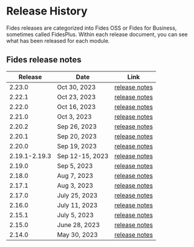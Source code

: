 
# Release History

Fides releases are categorized into Fides OSS or Fides for Business, sometimes called FidesPlus. Within each release document, you can see what has been released for each module.

## Fides release notes

| Release | Date | Link|
|------------- | ------------- | -------------| 
| 2.23.0 | Oct 30, 2023 | [release notes](/releases/fides-2-X/2-23) | 
| 2.22.1 | Oct 23, 2023 | [release notes](/releases/fides-2-X/2-22) | 
| 2.22.0 | Oct 16, 2023 | [release notes](/releases/fides-2-X/2-22) | 
| 2.21.0 | Oct 3, 2023 | [release notes](/releases/fides-2-X/2-21) | 
| 2.20.2 | Sep 26, 2023 | [release notes](/releases/fides-2-X/2-20) | 
| 2.20.1 | Sep 20, 2023 | [release notes](/releases/fides-2-X/2-20) | 
| 2.20.0 | Sep 19, 2023 | [release notes](/releases/fides-2-X/2-20) | 
| 2.19.1-2.19.3| Sep 12-15, 2023 | [release notes](/releases/fides-2-X/2-19-2) | 
| 2.19.0 | Sep 5, 2023 | [release notes](/releases/fides-2-X/2-19) |
| 2.18.0 | Aug 7, 2023 | [release notes](/releases/fides-2-X/2-18) |
| 2.17.1 | Aug 3, 2023 | [release notes](/releases/fides-2-X/2-17-1) |
| 2.17.0 | July 25, 2023 | [release notes](/releases/fides-2-X/2-17) |
| 2.16.0 | July 11, 2023 | [release notes](/releases/fides-2-X/2-16) |
| 2.15.1 | July 5, 2023 | [release notes](/releases/fides-2-X/2-15-1) | 
| 2.15.0 | June 28, 2023 | [release notes](/releases/fides-2-X/2-15) |
| 2.14.0 | May 30, 2023 | [release notes](/releases/fides-2-X/2-14) | 

